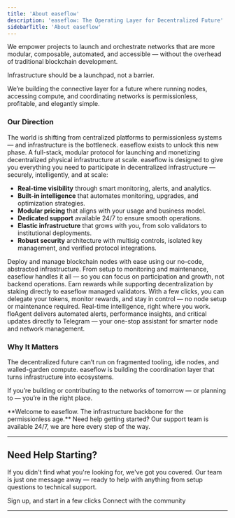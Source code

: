 ```yaml
---
title: 'About easeflow'
description: 'easeflow: The Operating Layer for Decentralized Future'
sidebarTitle: 'About easeflow'
---
```


We empower projects to launch and orchestrate networks that are more modular, composable, automated, and accessible — without the overhead of traditional blockchain development.

<Card horizontal title="Our core belief is simple" icon="star" href="/components/columns">
  Infrastructure should be a launchpad, not a barrier.
</Card>

We’re building the connective layer for a future where running nodes, accessing compute, and coordinating networks is permissionless, profitable, and elegantly simple.


### Our Direction
The world is shifting from centralized platforms to permissionless systems — and infrastructure is the bottleneck. easeflow exists to unlock this new phase. 
<Tip>A full-stack, modular protocol for launching and monetizing decentralized physical infrastructure at scale.</Tip>
easeflow is designed to give you everything you need to participate in decentralized infrastructure — securely, intelligently, and at scale:
- **Real-time visibility** through smart monitoring, alerts, and analytics.
- **Built-in intelligence** that automates monitoring, upgrades, and optimization strategies.
- **Modular pricing** that aligns with your usage and business model.
- **Dedicated support** available 24/7 to ensure smooth operations.
- **Elastic infrastructure** that grows with you, from solo validators to institutional deployments.
- **Robust security** architecture with multisig controls, isolated key management, and verified protocol integrations.

<AccordionGroup>
  <Accordion icon="server" title="Node Deployment">
    Deploy and manage blockchain nodes with ease using our no-code, abstracted infrastructure. From setup to monitoring and maintenance, easeflow handles it all — so you can focus on participation and growth, not backend operations.
  </Accordion>
  <Accordion icon="coins" title="Staking & Delegation">
    Earn rewards while supporting decentralization by staking directly to easeflow managed validators. With a few clicks, you can delegate your tokens, monitor rewards, and stay in control — no node setup or maintenance required.
  </Accordion>
  <Accordion icon="robot" title="floAgent">
    Real-time intelligence, right where you work. floAgent delivers automated alerts, performance insights, and critical updates directly to Telegram — your one-stop assistant for smarter node and network management.
  </Accordion>
</AccordionGroup>


### Why It Matters
The decentralized future can’t run on fragmented tooling, idle nodes, and walled-garden compute. easeflow is building the coordination layer that turns infrastructure into ecosystems.

If you’re building or contributing to the networks of tomorrow — or planning to — you’re in the right place.


<Note>
**Welcome to easeflow. The infrastructure backbone for the permissionless age.**
Need help getting started? Our support team is available 24/7, we are here every step of the way.
</Note> 

---

## Need Help Starting?

If you didn't find what you're looking for, we've got you covered. Our team is just one message away — ready to help with anything from setup questions to technical support.

<CardGroup cols={2}>
  <Card title="Start Today" icon="rectangle-stack" href="https://app.easeflow.io">
    Sign up, and start in a few clicks
  </Card>
  <Card title="Join Discord" icon="message-circle" href="https://discord.com/invite/JDkD4EaqcZ">
    Connect with the community
  </Card>
</CardGroup>

---